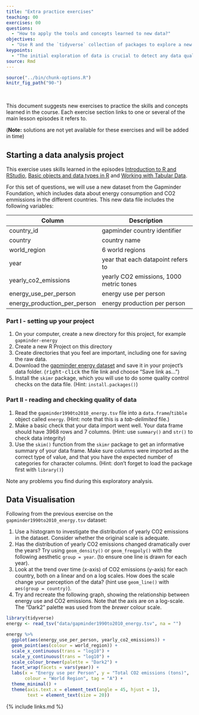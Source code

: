 ```yaml
---
title: "Extra practice exercises"
teaching: 00
exercises: 00
questions:
  - "How to apply the tools and concepts learned to new data?"
objectives: 
  - "Use R and the `tidyverse` collection of packages to explore a new dataset."
keypoints:
  - "The initial exploration of data is crucial to detect any data quality issues that need fixing."
source: Rmd
---
```


```r
source("../bin/chunk-options.R")
knitr_fig_path("90-")
```

<br>

This document suggests new exercises to practice the skills and concepts learned 
in the course. 
Each exercise section links to one or several of the main lesson episodes it refers to.

(**Note:** solutions are not yet available for these exercises and will be added in time)


## Starting a data analysis project

This exercise uses skills learned in the episodes 
[Introduction to R and RStudio]({{ page.root }}{% link _episodes/00-starting_your_project.md %}),
[Basic objects and data types in R]({{ page.root }}{% link _episodes/01-objects_functions_vectors.md %}) 
and [Working with Tabular Data]({{ page.root }}{% link _episodes/02-data_frames.md %}).

For this set of questions, we will use a new dataset from the Gapminder Foundation, 
which includes data about energy consumption and CO2 emmissions in the different 
countries. 
This new data file includes the following variables:

| Column                       | Description                             |
|------------------------------|-----------------------------------------|
| country_id                   | gapminder country identifier            |
| country                      | country name                            |
| world_region                 | 6 world regions                         |
| year                         | year that each datapoint refers to      |
| yearly_co2_emissions         | yearly CO2 emissions, 1000 metric tones |
| energy_use_per_person        | energy use per person                   |
| energy_production_per_person | energy production per person            |


### Part I - setting up your project

1. On your computer, create a new directory for this project, for example `gapminder-energy`
2. Create a new R Project on this directory
3. Create directories that you feel are important, including one for saving the raw data.
4. Download the [gapminder energy dataset](https://raw.githubusercontent.com/tavareshugo/r-eda-gapminder/gh-pages/_episodes_rmd/data/gapminder1990to2010_energy.tsv) 
and save it in your project's data folder. 
(<kbd>right-click</kbd> the file link and choose "Save link as...")
5. Install the `skimr` package, which you will use to do some quality control checks 
on the data file. (Hint: `install.packages()`)


### Part II - reading and checking quality of data

1. Read the `gapminder1990to2010_energy.tsv` file into a `data.frame`/`tibble` object 
called `energy`. (Hint: note that this is a _tab-delimited_ file.)
2. Make a basic check that your data import went well. Your data frame should have 
3968 rows and 7 columns. (Hint: use `summary()` and `str()` to check data integrity)
3. Use the `skim()` function from the `skimr` package to get an informative summary
of your data frame. Make sure columns were imported as the correct type of value, 
and that you have the expected number of categories for character columns. 
(Hint: don't forget to load the package first with `library()`)

Note any problems you find during this exploratory analysis.


## Data Visualisation

Following from the previous exercise on the `gapminder1990to2010_energy.tsv` dataset:

1. Use a histogram to investigate the distribution of yearly CO2 emissions in the dataset. 
Consider whether the original scale is adequate. 
2. Has the distribution of yearly CO2 emissions changed dramatically over the years? 
Try using `geom_density()` or `geom_freqpoly()` with the following aesthetic `group = year`.
(to ensure one line is drawn for each year).
3. Look at the trend over time (x-axis) of CO2 emissions (y-axis) for each country, 
both on a linear and on a log scales. How does the scale change your perception of the data? 
(hint use `geom_line()` with `aes(group = country)`).
4. Try and recreate the following graph, showing the relationship between energy use 
and CO2 emissions. Note that the axis are on a log-scale. The "Dark2" palette was used 
from the _brewer_ colour scale. 

```r
library(tidyverse)
energy <- read_tsv("data/gapminder1990to2010_energy.tsv", na = "")

energy %>% 
  ggplot(aes(energy_use_per_person, yearly_co2_emissions)) +
  geom_point(aes(colour = world_region)) +
  scale_x_continuous(trans = "log10") +
  scale_y_continuous(trans = "log10") +
  scale_colour_brewer(palette = "Dark2") +
  facet_wrap(facets = vars(year)) +
  labs(x = "Energy use per Person", y = "Total CO2 emissions (tons)",
       colour = "World Region", tag = "A") +
  theme_minimal() +
  theme(axis.text.x = element_text(angle = 45, hjust = 1),
        text = element_text(size = 20))
```



{% include links.md %}
